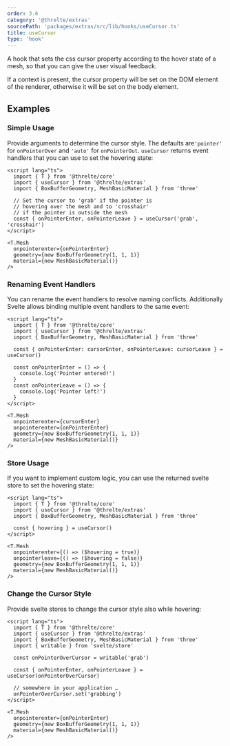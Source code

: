 ```yaml
---
order: 3.6
category: '@threlte/extras'
sourcePath: 'packages/extras/src/lib/hooks/useCursor.ts'
title: useCursor
type: 'hook'
---
```



A hook that sets the css cursor property according to the hover state of a mesh, so that you can give the user visual feedback.

If a context is present, the cursor property will be set on the DOM element of the renderer, otherwise it will be set on the body element.

<Example path="extras/use-cursor" />

## Examples

### Simple Usage

Provide arguments to determine the cursor style. The defaults are`'pointer'` for `onPointerOver` and `'auto'` for `onPointerOut`. `useCursor` returns event handlers that you can use to set the hovering state:

```svelte
<script lang="ts">
  import { T } from '@threlte/core'
  import { useCursor } from '@threlte/extras'
  import { BoxBufferGeometry, MeshBasicMaterial } from 'three'

  // Set the cursor to 'grab' if the pointer is
  // hovering over the mesh and to 'crosshair'
  // if the pointer is outside the mesh
  const { onPointerEnter, onPointerLeave } = useCursor('grab', 'crosshair')
</script>

<T.Mesh
  onpointerenter={onPointerEnter}
  geometry={new BoxBufferGeometry(1, 1, 1)}
  material={new MeshBasicMaterial()}
/>
```

### Renaming Event Handlers

You can rename the event handlers to resolve naming conflicts. Additionally Svelte allows binding multiple event handlers to the same event:

```svelte
<script lang="ts">
  import { T } from '@threlte/core'
  import { useCursor } from '@threlte/extras'
  import { BoxBufferGeometry, MeshBasicMaterial } from 'three'

  const { onPointerEnter: cursorEnter, onPointerLeave: cursorLeave } = useCursor()

  const onPointerEnter = () => {
    console.log('Pointer entered!')
  }
  const onPointerLeave = () => {
    console.log('Pointer left!')
  }
</script>

<T.Mesh
  onpointerenter={cursorEnter}
  onpointerenter={onPointerEnter}
  geometry={new BoxBufferGeometry(1, 1, 1)}
  material={new MeshBasicMaterial()}
/>
```

### Store Usage

If you want to implement custom logic, you can use the returned svelte store to set the hovering state:

```svelte
<script lang="ts">
  import { T } from '@threlte/core'
  import { useCursor } from '@threlte/extras'
  import { BoxBufferGeometry, MeshBasicMaterial } from 'three'

  const { hovering } = useCursor()
</script>

<T.Mesh
  onpointerenter={() => ($hovering = true)}
  onpointerleave={() => ($hovering = false)}
  geometry={new BoxBufferGeometry(1, 1, 1)}
  material={new MeshBasicMaterial()}
/>
```

### Change the Cursor Style

Provide svelte stores to change the cursor style also while hovering:

```svelte
<script lang="ts">
  import { T } from '@threlte/core'
  import { useCursor } from '@threlte/extras'
  import { BoxBufferGeometry, MeshBasicMaterial } from 'three'
  import { writable } from 'svelte/store'

  const onPointerOverCursor = writable('grab')

  const { onPointerEnter, onPointerLeave } = useCursor(onPointerOverCursor)

  // somewhere in your application …
  onPointerOverCursor.set('grabbing')
</script>

<T.Mesh
  onpointerenter={onPointerEnter}
  geometry={new BoxBufferGeometry(1, 1, 1)}
  material={new MeshBasicMaterial()}
/>
```
